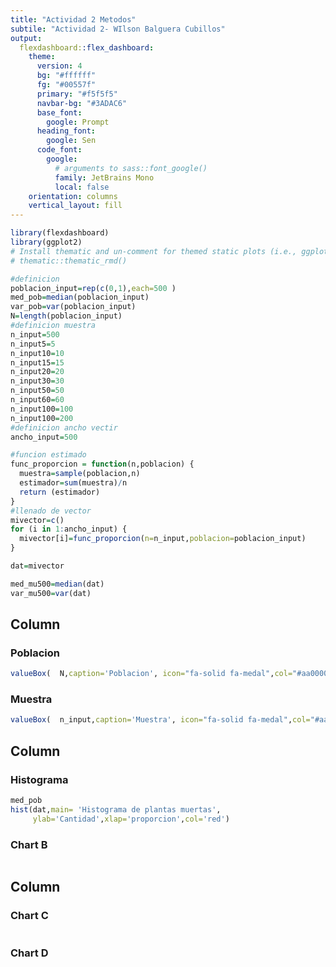 ```yaml
---
title: "Actividad 2 Metodos"
subtile: "Actividad 2- WIlson Balguera Cubillos"
output: 
  flexdashboard::flex_dashboard:
    theme:
      version: 4
      bg: "#ffffff"
      fg: "#00557f" 
      primary: "#f5f5f5"
      navbar-bg: "#3ADAC6"
      base_font: 
        google: Prompt
      heading_font:
        google: Sen
      code_font:
        google: 
          # arguments to sass::font_google() 
          family: JetBrains Mono
          local: false
    orientation: columns
    vertical_layout: fill
---
```


```r
library(flexdashboard)
library(ggplot2)
# Install thematic and un-comment for themed static plots (i.e., ggplot2)
# thematic::thematic_rmd()
```

```r
#definicion
poblacion_input=rep(c(0,1),each=500 )
med_pob=median(poblacion_input)
var_pob=var(poblacion_input)
N=length(poblacion_input)
#definicion muestra
n_input=500
n_input5=5
n_input10=10
n_input15=15
n_input20=20
n_input30=30
n_input50=50
n_input60=60
n_input100=100
n_input100=200
#definicion ancho vectir
ancho_input=500

#funcion estimado
func_proporcion = function(n,poblacion) {
  muestra=sample(poblacion,n)
  estimador=sum(muestra)/n
  return (estimador)
}
#llenado de vector
mivector=c()
for (i in 1:ancho_input) {
  mivector[i]=func_proporcion(n=n_input,poblacion=poblacion_input)
}

dat=mivector

med_mu500=median(dat)
var_mu500=var(dat)

```



Column {data-width=40 }
--------------------------------------------

### Poblacion {.value-box}

```r
valueBox(  N,caption='Poblacion', icon="fa-solid fa-medal",col="#aa0000")
```




### Muestra  {.value-box}
```r
valueBox(  n_input,caption='Muestra', icon="fa-solid fa-medal",col="#aa0000")
```



Column {data-width=650 .tabset}
-----------------------------------------------------------------------



### Histograma

```r
med_pob
hist(dat,main= 'Histograma de plantas muertas',
     ylab='Cantidad',xlap='proporcion',col='red')
```

### Chart B

```r

```

Column {data-width=350}
-----------------------------------------------------------------------

### Chart C

```r

```

### Chart D

```r

```

